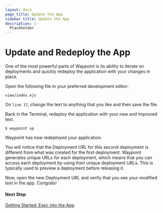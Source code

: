 ```yaml
---
layout: docs
page_title: Update the App
sidebar_title: Update the App
description: |-
  Placeholder
---
```


# Update and Redeploy the App

One of the most powerful parts of Waypoint is its ability to iterate on deployments and quickly redeploy the application with your changes in place.

Open the following file in your preferred development editor:

`view/index.ejs`

On `line 17`, change the text to anything that you like and then save the file.

Back in the Terminal, redeploy the application with your new and improved text.

```shell
$ waypoint up
```

Waypoint has now redeployed your application.

You will notice that the Deployment URL for this second deployment is different from what was created for the first deployment. Waypoint generates unique URLs for each deployment, which means that you can access each deployment by using their unique deployment URLs. This is typically used to preview a deployment before releasing it.

Now, open the new Deployment URL and verify that you see your modified text in the app. Congrats!

#### Next Step

[Getting Started: Exec into the App](/docs/getting-started/nomad-example-app/view-exec-app)
